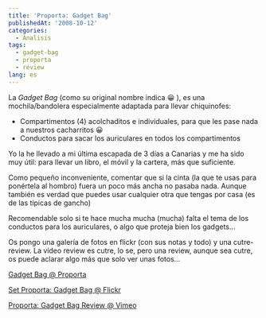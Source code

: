 ```yaml
---
title: 'Proporta: Gadget Bag'
publishedAt: '2008-10-12'
categories:
  - Analisis
tags:
  - gadget-bag
  - proporta
  - review
lang: es
---
```


La _Gadget Bag_ (como su original nombre indica 😀 ), es una mochila/bandolera especialmente adaptada para llevar chiquinofes:

- Compartimentos (4) acolchaditos e individuales, para que les pase nada a nuestros cacharritos 😀
- Conductos para sacar los auriculares en todos los compartimentos

Yo la he llevado a mi última escapada de 3 días a Canarias y me ha sido muy útil: para llevar un libro, el móvil y la cartera, más que suficiente.

Como pequeño inconveniente, comentar que si la cinta (la que te usas para ponértela al hombro) fuera un poco más ancha no pasaba nada. Aunque también es verdad que puedes usar cualquier otra que tengas por casa (es de las típicas de gancho)

Recomendable solo si te hace mucha mucha (mucha) falta el tema de los conductos para los auriculares, o algo que proteja bien los gadgets...

Os pongo una galería de fotos en flickr (con sus notas y todo) y una cutre-review. La vídeo review es cutre, lo se, pero una review, aunque sea cutre, os puede aclarar algo más que solo ver unas fotos...

[Gadget Bag @ Proporta](https://www.proporta.com/F02/PPF02P05.php?t_id=2505&t_mode=des)

[Set Proporta: Gadget Bag @ Flickr](http://www.flickr.com/photos/ryck/sets/72157607959348358/)

[Proporta: Gadget Bag Review @ Vimeo](http://www.vimeo.com/1946904)
